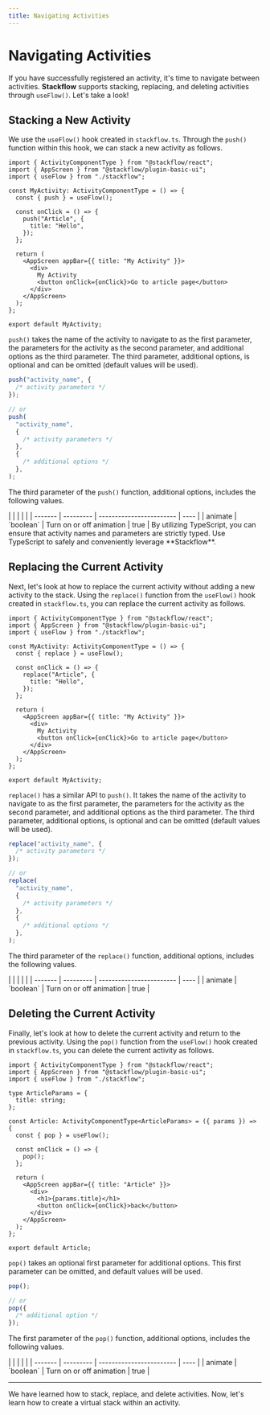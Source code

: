 ```yaml
---
title: Navigating Activities
---
```



# Navigating Activities

If you have successfully registered an activity, it's time to navigate between activities. **Stackflow** supports stacking, replacing, and deleting activities through `useFlow()`. Let's take a look!

## Stacking a New Activity

We use the `useFlow()` hook created in `stackflow.ts`. Through the `push()` function within this hook, we can stack a new activity as follows.

```tsx showLineNumbers filename="MyActivity.tsx" copy /push/
import { ActivityComponentType } from "@stackflow/react";
import { AppScreen } from "@stackflow/plugin-basic-ui";
import { useFlow } from "./stackflow";

const MyActivity: ActivityComponentType = () => {
  const { push } = useFlow();

  const onClick = () => {
    push("Article", {
      title: "Hello",
    });
  };

  return (
    <AppScreen appBar={{ title: "My Activity" }}>
      <div>
        My Activity
        <button onClick={onClick}>Go to article page</button>
      </div>
    </AppScreen>
  );
};

export default MyActivity;
```

`push()` takes the name of the activity to navigate to as the first parameter, the parameters for the activity as the second parameter, and additional options as the third parameter. The third parameter, additional options, is optional and can be omitted (default values will be used).

```ts
push("activity_name", {
  /* activity parameters */
});

// or
push(
  "activity_name",
  {
    /* activity parameters */
  },
  {
    /* additional options */
  },
);
```

The third parameter of the `push()` function, additional options, includes the following values.

<APITable hasDefaultValue>
|         |           |                          |      |
| ------- | --------- | ------------------------ | ---- |
| animate | `boolean` | Turn on or off animation | true |
</APITable>

<Callout emoji="💡">
  By utilizing TypeScript, you can ensure that activity names and parameters are strictly typed. Use TypeScript to safely and conveniently leverage **Stackflow**.
</Callout>

## Replacing the Current Activity

Next, let's look at how to replace the current activity without adding a new activity to the stack. Using the `replace()` function from the `useFlow()` hook created in `stackflow.ts`, you can replace the current activity as follows.

```tsx showLineNumbers filename="MyActivity.tsx" copy /replace/
import { ActivityComponentType } from "@stackflow/react";
import { AppScreen } from "@stackflow/plugin-basic-ui";
import { useFlow } from "./stackflow";

const MyActivity: ActivityComponentType = () => {
  const { replace } = useFlow();

  const onClick = () => {
    replace("Article", {
      title: "Hello",
    });
  };

  return (
    <AppScreen appBar={{ title: "My Activity" }}>
      <div>
        My Activity
        <button onClick={onClick}>Go to article page</button>
      </div>
    </AppScreen>
  );
};

export default MyActivity;
```

`replace()` has a similar API to `push()`. It takes the name of the activity to navigate to as the first parameter, the parameters for the activity as the second parameter, and additional options as the third parameter. The third parameter, additional options, is optional and can be omitted (default values will be used).

```ts
replace("activity_name", {
  /* activity parameters */
});

// or
replace(
  "activity_name",
  {
    /* activity parameters */
  },
  {
    /* additional options */
  },
);
```

The third parameter of the `replace()` function, additional options, includes the following values.

<APITable hasDefaultValue>
|         |           |                          |      |
| ------- | --------- | ------------------------ | ---- |
| animate | `boolean` | Turn on or off animation | true |
</APITable>

## Deleting the Current Activity

Finally, let's look at how to delete the current activity and return to the previous activity. Using the `pop()` function from the `useFlow()` hook created in `stackflow.ts`, you can delete the current activity as follows.

```tsx showLineNumbers filename="Article.tsx" copy /pop/
import { ActivityComponentType } from "@stackflow/react";
import { AppScreen } from "@stackflow/plugin-basic-ui";
import { useFlow } from "./stackflow";

type ArticleParams = {
  title: string;
};

const Article: ActivityComponentType<ArticleParams> = ({ params }) => {
  const { pop } = useFlow();

  const onClick = () => {
    pop();
  };

  return (
    <AppScreen appBar={{ title: "Article" }}>
      <div>
        <h1>{params.title}</h1>
        <button onClick={onClick}>back</button>
      </div>
    </AppScreen>
  );
};

export default Article;
```

`pop()` takes an optional first parameter for additional options. This first parameter can be omitted, and default values will be used.

```ts
pop();

// or
pop({
  /* additional option */
});
```

The first parameter of the `pop()` function, additional options, includes the following values.

<APITable hasDefaultValue>
|         |           |                          |      |
| ------- | --------- | ------------------------ | ---- |
| animate | `boolean` | Turn on or off animation | true |
</APITable>

---

We have learned how to stack, replace, and delete activities. Now, let's learn how to create a virtual stack within an activity.